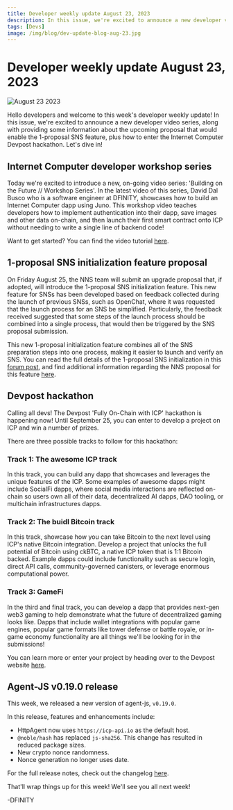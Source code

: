 ```yaml
---
title: Developer weekly update August 23, 2023
description: In this issue, we're excited to announce a new developer video series, along with providing some information about the upcoming proposal that would enable the 1-proposal SNS feature, plus how to enter the Internet Computer Devpost hackathon.
tags: [Devs]
image: /img/blog/dev-update-blog-aug-23.jpg
---
```


# Developer weekly update August 23, 2023

![August 23 2023](../../static/img/blog/dev-update-blog-aug-23.jpg)

Hello developers and welcome to this week's developer weekly update! In this issue, we're excited to announce a new developer video series, along with providing some information about the upcoming proposal that would enable the 1-proposal SNS feature, plus how to enter the Internet Computer Devpost hackathon. Let's dive in! 

## Internet Computer developer workshop series

Today we're excited to introduce a new, on-going video series: 'Building on the Future // Workshop Series'. In the latest video of this series, David Dal Busco who is a software engineer at DFINITY, showcases how to build an Internet Computer dapp using Juno. This workshop video teaches developers how to implement authentication into their dapp, save images and other data on-chain, and then launch their first smart contract onto ICP without needing to write a single line of backend code! 

Want to get started? You can find the video tutorial [here](https://www.youtube.com/watch?v=mr_9XArcG9Y).


## 1-proposal SNS initialization feature proposal

On Friday August 25, the NNS team will submit an upgrade proposal that, if adopted, will introduce the 1-proposal SNS initialization feature. This new feature for SNSs has been developed based on feedback collected during the launch of previous SNSs, such as OpenChat, where it was requested that the launch process for an SNS be simplified. Particularly, the feedback received suggested that some steps of the launch process should be combined into a single process, that would then be triggered by the SNS proposal submission. 

This new 1-proposal initialization feature combines all of the SNS preparation steps into one process, making it easier to launch and verify an SNS. You can read the full details of the 1-proposal SNS initialization in this [forum post](https://forum.dfinity.org/t/enhancement-of-the-sns-launch-process-one-proposal/19548), and find additional information regarding the NNS proposal for this feature [here](https://forum.dfinity.org/t/nns-sns-update-august-25-2023/22303).

## Devpost hackathon 

Calling all devs! The Devpost 'Fully On-Chain with ICP' hackathon is happening now! Until September 25, you can enter to develop a project on ICP and win a number of prizes. 

There are three possible tracks to follow for this hackathon:

### Track 1: The awesome ICP track

In this track, you can build any dapp that showcases and leverages the unique features of the ICP. Some examples of awesome dapps might include SocialFi dapps, where social media interactions are reflected on-chain so users own all of their data, decentralized AI dapps, DAO tooling, or multichain infrastructures dapps. 

### Track 2: The buidl Bitcoin track

In this track, showcase how you can take Bitcoin to the next level using ICP's native Bitcoin integration. Develop a project that unlocks the full potential of Bitcoin using ckBTC, a native ICP token that is 1:1 Bitcoin backed. Example dapps could include functionality such as secure login, direct API calls, community-governed canisters, or leverage enormous computational power. 

### Track 3: GameFi

In the third and final track, you can develop a dapp that provides next-gen web3 gaming to help demonstrate what the future of decentralized gaming looks like. Dapps that include wallet integrations with popular game engines, popular game formats like tower defense or battle royale, or in-game economy functionality are all things we'll be looking for in the submissions! 

You can learn more or enter your project by heading over to the Devpost website [here](https://awesomeicp.devpost.com/?utm_source=devpost&utm_medium=twitter&utm_campaign=onchainwicp).

## Agent-JS v0.19.0 release

This week, we released a new version of agent-js, `v0.19.0`. 

In this release, features and enhancements include:

- HttpAgent now uses `https://icp-api.io` as the default host. 
- `@noble/hash` has replaced `js-sha256`. This change has resulted in reduced package sizes. 
- New crypto nonce randomness.
- Nonce generation no longer uses date. 

For the full release notes, check out the changelog [here](https://github.com/dfinity/agent-js/releases/tag/v0.19.0).

That'll wrap things up for this week! We'll see you all next week!

-DFINITY
